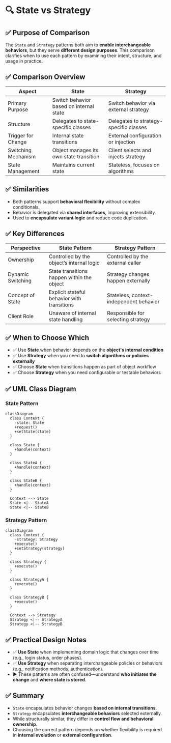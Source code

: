 # 🔍 State vs Strategy

## ✅ Purpose of Comparison

The `State` and `Strategy` patterns both aim to **enable interchangeable behaviors**, but they serve **different design purposes**. This comparison clarifies when to use each pattern by examining their intent, structure, and usage in practice.

## ✅ Comparison Overview

| Aspect              | State                                   | Strategy                               |
| ------------------- | --------------------------------------- | -------------------------------------- |
| Primary Purpose     | Switch behavior based on internal state | Switch behavior via external strategy  |
| Structure           | Delegates to state-specific classes     | Delegates to strategy-specific classes |
| Trigger for Change  | Internal state transitions              | External configuration or injection    |
| Switching Mechanism | Object manages its own state transition | Client selects and injects strategy    |
| State Management    | Maintains current state                 | Stateless, focuses on algorithms       |

## ✅ Similarities

- Both patterns support **behavioral flexibility** without complex conditionals.
- Behavior is delegated via **shared interfaces**, improving extensibility.
- Used to **encapsulate variant logic** and reduce code duplication.

## ✅ Key Differences

| Perspective       | State Pattern                               | Strategy Pattern                        |
| ----------------- | ------------------------------------------- | --------------------------------------- |
| Ownership         | Controlled by the object’s internal logic   | Controlled by the external caller       |
| Dynamic Switching | State transitions happen within the object  | Strategy changes happen externally      |
| Concept of State  | Explicit stateful behavior with transitions | Stateless, context-independent behavior |
| Client Role       | Unaware of internal state handling          | Responsible for selecting strategy      |

## ✅ When to Choose Which

- ✅ Use **State** when behavior depends on the **object's internal condition**
- ✅ Use **Strategy** when you need to **switch algorithms or policies externally**
- ✅ Choose **State** when transitions happen as part of object workflow
- ✅ Choose **Strategy** when you need configurable or testable behaviors

## ✅ UML Class Diagram

### State Pattern

```mermaid
classDiagram
  class Context {
    -state: State
    +request()
    +setState(state)
  }

  class State {
    +handle(context)
  }

  class StateA {
    +handle(context)
  }

  class StateB {
    +handle(context)
  }

  Context --> State
  State <|-- StateA
  State <|-- StateB
```

### Strategy Pattern

```mermaid
classDiagram
  class Context {
    -strategy: Strategy
    +execute()
    +setStrategy(strategy)
  }

  class Strategy {
    +execute()
  }

  class StrategyA {
    +execute()
  }

  class StrategyB {
    +execute()
  }

  Context --> Strategy
  Strategy <|-- StrategyA
  Strategy <|-- StrategyB
```

## ✅ Practical Design Notes

- ✅ **Use State** when implementing domain logic that changes over time (e.g., login status, order phases).
- ✅ **Use Strategy** when separating interchangeable policies or behaviors (e.g., notification methods, authentication).
- ▶️ These patterns are often confused—understand **who initiates the change** and **where state is stored**.

## ✅ Summary

- `State` encapsulates behavior changes **based on internal transitions**.
- `Strategy` encapsulates **interchangeable behaviors** selected externally.
- While structurally similar, they differ in **control flow and behavioral ownership**.
- Choosing the correct pattern depends on whether flexibility is required in **internal evolution** or **external configuration**.
